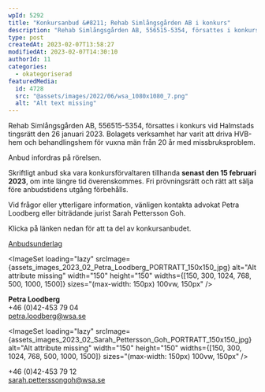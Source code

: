 ```yaml
---
wpId: 5292
title: "Konkursanbud &#8211; Rehab Simlångsgården AB i konkurs"
description: "Rehab Simlångsgården AB, 556515-5354, försattes i konkurs vid Halmstads tingsrätt den 26 januari 2023. Bolagets verksamhet har varit att driva HVB-hem och behandlingshem för vuxna män från 20 år med&hellip;"
type: post
createdAt: 2023-02-07T13:58:27
modifiedAt: 2023-02-07T14:30:10
authorId: 11
categories:
  - okategoriserad
featuredMedia:
  id: 4728
  src: "@assets/images/2022/06/wsa_1080x1080_7.png"
  alt: "Alt text missing"
---
```




Rehab Simlångsgården AB, 556515-5354, försattes i konkurs vid Halmstads tingsrätt den 26 januari 2023. Bolagets verksamhet har varit att driva HVB-hem och behandlingshem för vuxna män från 20 år med missbruksproblem.

Anbud infordras på rörelsen.

Skriftligt anbud ska vara konkursförvaltaren tillhanda **senast den 15 februari 2023**, om inte längre tid överenskommes. Fri prövningsrätt och rätt att sälja före anbudstidens utgång förbehålls.

Vid frågor eller ytterligare information, vänligen kontakta advokat Petra Loodberg eller biträdande jurist Sarah Pettersson Goh.

Klicka på länken nedan för att ta del av konkursanbudet.

[Anbudsunderlag](/app/uploads/2023/02/Anbudsunderlag.pdf)

<ImageSet loading="lazy" srcImage={assets_images_2023_02_Petra_Loodberg_PORTRATT_150x150_jpg} alt="Alt attribute missing" width="150" height="150" widths={[150, 300, 1024, 768, 500, 1000, 1500]} sizes="(max-width: 150px) 100vw, 150px" />

**Petra Loodberg**  
+46 (0)42-453 79 04  
[petra.loodberg@wsa.se](mailto:petra.loodberg@wsa.se)

<ImageSet loading="lazy" srcImage={assets_images_2023_02_Sarah_Pettersson_Goh_PORTRATT_150x150_jpg} alt="Alt attribute missing" width="150" height="150" widths={[150, 300, 1024, 768, 500, 1000, 1500]} sizes="(max-width: 150px) 100vw, 150px" />

+46 (0)42-453 79 12  
[sarah.petterssongoh@wsa.se](mailto:sarah.petterssongoh@wsa.se)